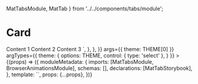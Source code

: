   MatTabsModule,
  MatTab
} from '../../components/tabs/module';

<Meta title="MatTab" component={MatTab} />

# Card

<Canvas>
  <Story
    name="regular"
    parameters={{
      docs: {
        source: {
          code: `
            <mat-tab-group>
              <mat-tab label="First"> Content 1 </mat-tab>
              <mat-tab label="Second"> Content 2 </mat-tab>
              <mat-tab label="Third"> Content 3 </mat-tab>
            </mat-tab-group>`,
        },
      },
    }}
    args={{
      theme: THEME[0]
    }}
    argTypes={{
      theme: {
        options: THEME,
        control: { type: 'select' },
      }
    }}
  >
    {(props) => ({
      moduleMetadata: {
        imports: [MatTabsModule, BrowserAnimationsModule],
        schemas: [],
        declarations: [MatTabStorybook],
      },
      template: `<mat-tab-storybook ngClass="{{theme}}"></mat-tab-storybook>`,
      props: {...props},
    })}
  </Story>
</Canvas>

<ArgsTable of={MatTabsModule} />
